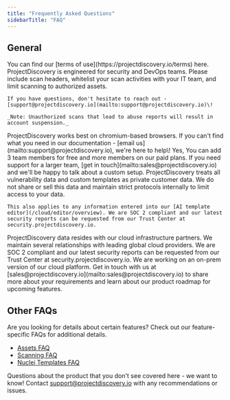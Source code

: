 ```yaml
---
title: "Frequently Asked Questions"
sidebarTitle: "FAQ"
---
```


## General

<AccordionGroup>
  <Accordion title="Where can I find the terms/user agreement?">
    You can find our [terms of use](https://projectdiscovery.io/terms) here.
  </Accordion>
  <Accordion title="Are there use cases that are prohibited?">
    ProjectDiscovery is engineered for security and DevOps teams. Please include scan headers, whitelist your scan activities with your IT team, and limit scanning to authorized assets.

    If you have questions, don't hesitate to reach out - [support@projectdiscovery.io](mailto:support@projectdiscovery.io)\!

    _Note: Unauthorized scans that lead to abuse reports will result in account suspension._
  </Accordion>
  <Accordion title="What browsers are supported?">
    ProjectDiscovery works best on chromium-based browsers.
  </Accordion>
  <Accordion title="How do I get support?">
    If you can't find what you need in our documentation - [email us](mailto:support@projectdiscovery.io), we're here to help\!
  </Accordion>
  <Accordion title="Can I add my team to my environment?">
    Yes, You can add 3 team members for free and more members on our paid plans. If you need support for a larger team, [get in touch](mailto:sales@projectdiscovery.io) and we'll be happy to talk about a custom setup.
  </Accordion>
  <Accordion title="What does ProjectDiscovery do with my vulnerability data?">
    ProjectDiscovery treats all vulnerability data and custom templates as private customer data. We do not share or sell this data and maintain strict protocols internally to limit access to your data.

    This also applies to any information entered into our [AI template editor](/cloud/editor/overview). We are SOC 2 compliant and our latest security reports can be requested from our Trust Center at security.projectdiscovery.io.
  </Accordion>
  <Accordion title="Where does ProjectDiscovery data reside?">
    ProjectDiscovery data resides with our cloud infrastructure partners. We maintain several relationships with leading global cloud providers.
    We are SOC 2 compliant and our latest security reports can be requested from our Trust Center at security.projectdiscovery.io.
  </Accordion>
  <Accordion title="Can I self-host ProjectDiscovery?">
    We are working on an on-prem version of our cloud platform. Get in touch with us at [sales@projectdiscovery.io](mailto:sales@projectdiscovery.io) to share more about your requirements and learn about our product roadmap for upcoming features.
  </Accordion>
</AccordionGroup>

## Other FAQs

Are you looking for details about certain features? Check out our feature-specific FAQs for additional details.

- [Assets FAQ](/cloud/assets/overview)
- [Scanning FAQ](/cloud/scanning/overview)
- [Nuclei Templates FAQ](/cloud/editor/faq)

Questions about the product that you don't see covered here - we want to know\!
Contact [support@projectdiscovery.io](mailto:support@projectdiscovery.io) with any recommendations or issues.